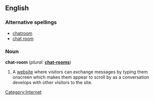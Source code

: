 ==English==

===Alternative spellings===
* [[chatroom]]
* [[chat room]]

===Noun===
'''chat-room'''  (''plural:'' '''[[chat-rooms]]''')

# A [[website]] where visitors can exchange messages by typing them onscreen which makes them appear to scroll by as a conversation develops with other visitors to the site.

[[Category:Internet]]